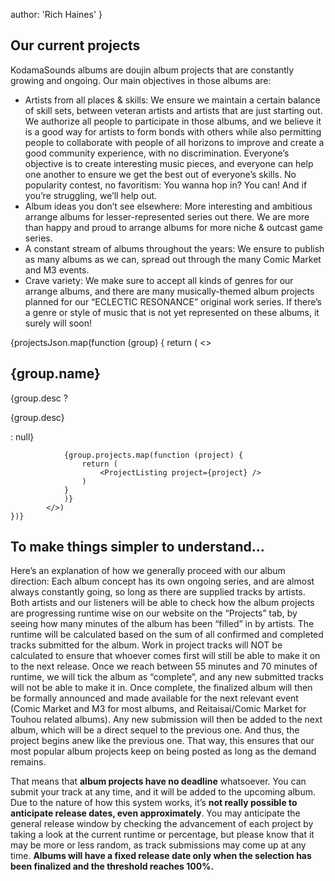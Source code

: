 
author: 'Rich Haines'
}

## Our current projects

KodamaSounds albums are doujin album projects that are constantly growing and ongoing. Our main objectives in those albums are:
- Artists from all places & skills: We ensure we maintain a certain balance of skill sets, between veteran artists and artists that are just starting out. We authorize all people to participate in those albums, and we believe it is a good way for artists to form bonds with others while also permitting people to collaborate with people of all horizons to improve and create a good community experience, with no discrimination. Everyone’s objective is to create interesting music pieces, and everyone can help one another to ensure we get the best out of everyone’s skills. No popularity contest, no favoritism: You wanna hop in? You can! And if you’re struggling, we’ll help out.
- Album ideas you don’t see elsewhere: More interesting and ambitious arrange albums for lesser-represented series out there. We are more than happy and proud to arrange albums for more niche & outcast game series.
- A constant stream of albums throughout the years: We ensure to publish as many albums as we can, spread out through the many Comic Market and M3 events.
- Crave variety: We make sure to accept all kinds of genres for our arrange albums, and there are many musically-themed album projects planned for our “ECLECTIC RESONANCE” original work series. If there’s a genre or style of music that is not yet represented on these albums, it surely will soon!

<div>
    {projectsJson.map(function (group) {
        return (
            <>
                <h2>{group.name}</h2>
                {group.desc ? <p>{group.desc}</p> : null}

                {group.projects.map(function (project) {
                    return (
                        <ProjectListing project={project} />
                    )
                }
                )}
            </>)
    })}
</div>

## To make things simpler to understand...

Here’s an explanation of how we generally proceed with our album direction: Each album concept has its own ongoing series, and are almost always constantly going, so long as there are supplied tracks by artists. Both artists and our listeners will be able to check how the album projects are progressing runtime wise on our website on the “Projects” tab, by seeing how many minutes of the album has been “filled” in by artists. The runtime will be calculated based on the sum of all confirmed and completed tracks submitted for the album. Work in project tracks will NOT be calculated to ensure that whoever comes first will still be able to make it on to the next release. Once we reach between 55 minutes and 70 minutes of runtime, we will tick the album as “complete”, and any new submitted tracks will not be able to make it in. Once complete, the finalized album will then be formally announced and made available for the next relevant event (Comic Market and M3 for most albums, and Reitaisai/Comic Market for Touhou related albums). Any new submission will then be added to the next album, which will be a direct sequel to the previous one. And thus, the project begins anew like the previous one. That way, this ensures that our most popular album projects keep on being posted as long as the demand remains.

That means that **album projects have no deadline** whatsoever. You can submit your track at any time, and it will be added to the upcoming album. Due to the nature of how this system works, it’s **not really possible to anticipate release dates, even approximately**. You may anticipate the general release window by checking the advancement of each project by taking a look at the current runtime or percentage, but please know that it may be more or less random, as track submissions may come up at any time. **Albums will have a fixed release date only when the selection has been finalized and the threshold reaches 100%.**



